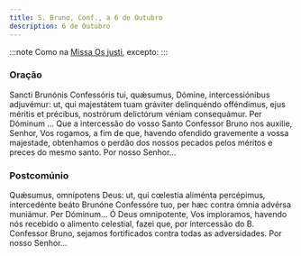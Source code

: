```yaml
---
title: S. Bruno, Conf., a 6 de Outubro
description: 6 de Outubro
---
```


:::note
Como na [Missa Os justi](/missal/comum/14confessoresnaopontifices1), excepto:
:::

### Oração

<div class="side-by-side not-content">
  <span>
    Sancti Brunónis Confessóris tui, quǽsumus, Dómine, intercessiónibus adjuvémur: ut, qui
    majestátem tuam gráviter delinquéndo offéndimus, ejus méritis et précibus, nostrórum delictórum
    véniam consequámur. Per Dóminum ...
  </span>
  <span>
    Que a intercessão do vosso Santo Confessor Bruno nos auxilie, Senhor, Vos rogamos, a fim de que,
    havendo ofendido gravemente a vossa majestade, obtenhamos o perdão dos nossos pecados pelos
    méritos e preces do mesmo santo. Por nosso Senhor...
  </span>
</div>

### Postcomúnio

<div class="side-by-side not-content">
  <span>
    Quǽsumus, omnípotens Deus: ut, qui cœlestia aliménta percépimus, intercedénte beáto Brunóne
    Confessóre tuo, per hæc contra ómnia advérsa muniámur. Per Dóminum...
  </span>
  <span>
    Ó Deus omnipotente, Vos imploramos, havendo nós recebido o alimento celestial, fazei que, por
    intercessão do B. Confessor Bruno, sejamos fortificados contra todas as adversidades. Por nosso
    Senhor...
  </span>
</div>
